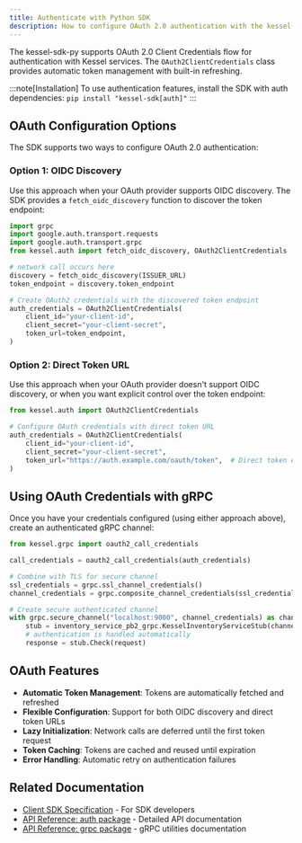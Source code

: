 ```yaml
---
title: Authenticate with Python SDK
description: How to configure OAuth 2.0 authentication with the kessel-sdk-py client library.
---
```


The kessel-sdk-py supports OAuth 2.0 Client Credentials flow for authentication with Kessel services. The `OAuth2ClientCredentials` class provides automatic token management with built-in refreshing.

:::note[Installation]
To use authentication features, install the SDK with auth dependencies: `pip install "kessel-sdk[auth]"`
:::

## OAuth Configuration Options

The SDK supports two ways to configure OAuth 2.0 authentication:

### Option 1: OIDC Discovery

Use this approach when your OAuth provider supports OIDC discovery. The SDK provides a `fetch_oidc_discovery` function to discover the token endpoint:

```python
import grpc
import google.auth.transport.requests
import google.auth.transport.grpc
from kessel.auth import fetch_oidc_discovery, OAuth2ClientCredentials

# network call occurs here
discovery = fetch_oidc_discovery(ISSUER_URL)
token_endpoint = discovery.token_endpoint

# Create OAuth2 credentials with the discovered token endpoint
auth_credentials = OAuth2ClientCredentials(
    client_id="your-client-id",
    client_secret="your-client-secret",
    token_url=token_endpoint,
)
```

### Option 2: Direct Token URL

Use this approach when your OAuth provider doesn't support OIDC discovery, or when you want explicit control over the token endpoint:

```python
from kessel.auth import OAuth2ClientCredentials

# Configure OAuth credentials with direct token URL
auth_credentials = OAuth2ClientCredentials(
    client_id="your-client-id", 
    client_secret="your-client-secret",
    token_url="https://auth.example.com/oauth/token",  # Direct token endpoint
)
```

## Using OAuth Credentials with gRPC

Once you have your credentials configured (using either approach above), create an authenticated gRPC channel:

```python
from kessel.grpc import oauth2_call_credentials

call_credentials = oauth2_call_credentials(auth_credentials)

# Combine with TLS for secure channel
ssl_credentials = grpc.ssl_channel_credentials()
channel_credentials = grpc.composite_channel_credentials(ssl_credentials, call_credentials)

# Create secure authenticated channel
with grpc.secure_channel("localhost:9000", channel_credentials) as channel:
    stub = inventory_service_pb2_grpc.KesselInventoryServiceStub(channel)
    # authentication is handled automatically
    response = stub.Check(request)
```

## OAuth Features

- **Automatic Token Management**: Tokens are automatically fetched and refreshed
- **Flexible Configuration**: Support for both OIDC discovery and direct token URLs
- **Lazy Initialization**: Network calls are deferred until the first token request
- **Token Caching**: Tokens are cached and reused until expiration
- **Error Handling**: Automatic retry on authentication failures

## Related Documentation

- [Client SDK Specification](/contributing/client-libraries/) - For SDK developers
- [API Reference: auth package](/contributing/client-api/auth/) - Detailed API documentation
- [API Reference: grpc package](/contributing/client-api/grpc/) - gRPC utilities documentation